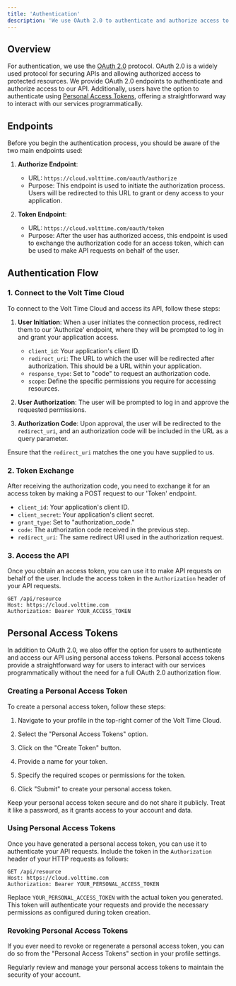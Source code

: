 ```yaml
---
title: 'Authentication'
description: 'We use OAuth 2.0 to authenticate and authorize access to our API. This documentation will guide you through the authentication process.'
---
```


## Overview

For authentication, we use the [OAuth 2.0](https://oauth.net/2/) protocol. OAuth 2.0 is a widely used protocol for securing APIs and allowing authorized access to protected resources. We provide OAuth 2.0 endpoints to authenticate and authorize access to our API. Additionally, users have the option to authenticate using [Personal Access Tokens](#personal-access-tokens), offering a straightforward way to interact with our services programmatically.

## Endpoints

Before you begin the authentication process, you should be aware of the two main endpoints used:

1. **Authorize Endpoint**:
   - URL: `https://cloud.volttime.com/oauth/authorize`
   - Purpose: This endpoint is used to initiate the authorization process. Users will be redirected to this URL to grant or deny access to your application.

2. **Token Endpoint**:
   - URL: `https://cloud.volttime.com/oauth/token`
   - Purpose: After the user has authorized access, this endpoint is used to exchange the authorization code for an access token, which can be used to make API requests on behalf of the user.

## Authentication Flow

### 1. Connect to the Volt Time Cloud

To connect to the Volt Time Cloud and access its API, follow these steps:

1. **User Initiation**: When a user initiates the connection process, redirect them to our 'Authorize' endpoint, where they will be prompted to log in and grant your application access.

   - `client_id`: Your application's client ID.
   - `redirect_uri`: The URL to which the user will be redirected after authorization. This should be a URL within your application.
   - `response_type`: Set to "code" to request an authorization code.
   - `scope`: Define the specific permissions you require for accessing resources.

2. **User Authorization**: The user will be prompted to log in and approve the requested permissions.

3. **Authorization Code**: Upon approval, the user will be redirected to the `redirect_uri`, and an authorization code will be included in the URL as a query parameter.

<Tip>Ensure that the `redirect_uri` matches the one you have supplied to us.</Tip>

### 2. Token Exchange

After receiving the authorization code, you need to exchange it for an access token by making a POST request to our 'Token' endpoint.

   - `client_id`: Your application's client ID.
   - `client_secret`: Your application's client secret.
   - `grant_type`: Set to "authorization_code."
   - `code`: The authorization code received in the previous step.
   - `redirect_uri`: The same redirect URI used in the authorization request.

### 3. Access the API

Once you obtain an access token, you can use it to make API requests on behalf of the user. Include the access token in the `Authorization` header of your API requests.

   ```
   GET /api/resource
   Host: https://cloud.volttime.com
   Authorization: Bearer YOUR_ACCESS_TOKEN
   ```
   
## Personal Access Tokens

In addition to OAuth 2.0, we also offer the option for users to authenticate and access our API using personal access tokens. Personal access tokens provide a straightforward way for users to interact with our services programmatically without the need for a full OAuth 2.0 authorization flow.

### Creating a Personal Access Token

To create a personal access token, follow these steps:

1. Navigate to your profile in the top-right corner of the Volt Time Cloud.

2. Select the "Personal Access Tokens" option.

3. Click on the "Create Token" button.

4. Provide a name for your token.

5. Specify the required scopes or permissions for the token.

6. Click "Submit" to create your personal access token.

<Warning>Keep your personal access token secure and do not share it publicly. Treat it like a password, as it grants access to your account and data.</Warning>

### Using Personal Access Tokens

Once you have generated a personal access token, you can use it to authenticate your API requests. Include the token in the `Authorization` header of your HTTP requests as follows:
   ```http
   GET /api/resource
   Host: https://cloud.volttime.com
   Authorization: Bearer YOUR_PERSONAL_ACCESS_TOKEN
   ```
   Replace `YOUR_PERSONAL_ACCESS_TOKEN` with the actual token you generated. This token will authenticate your requests and provide the necessary permissions as configured during token creation.

### Revoking Personal Access Tokens

If you ever need to revoke or regenerate a personal access token, you can do so from the "Personal Access Tokens" section in your profile settings.

<Warning>Regularly review and manage your personal access tokens to maintain the security of your account.</Warning>